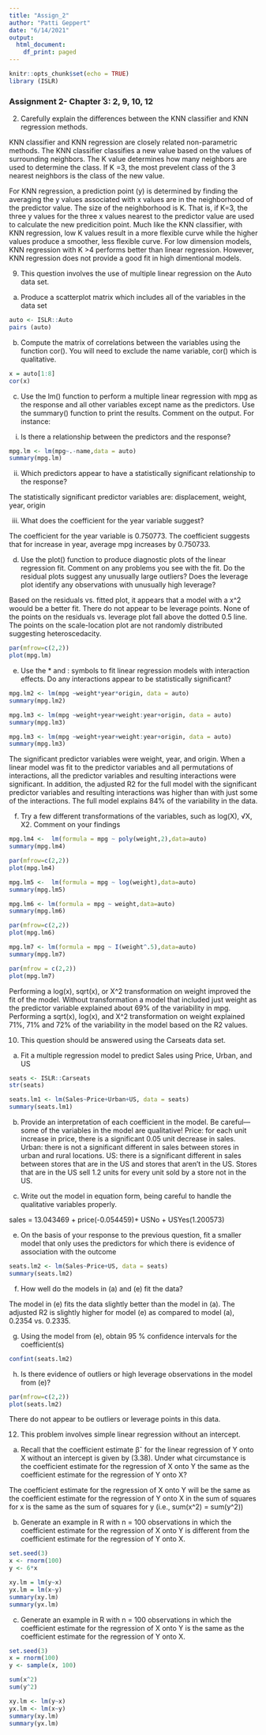```yaml
---
title: "Assign_2"
author: "Patti Geppert"
date: "6/14/2021"
output:
  html_document:
    df_print: paged
---
```


```r
knitr::opts_chunk$set(echo = TRUE)
library (ISLR)
```

### Assignment 2- Chapter 3: 2, 9, 10, 12

2. Carefully explain the differences between the KNN classifier and KNN
regression methods.

KNN classifier and KNN regression are closely related non-parametric methods.  The KNN classifier classifies a new value based on the values of surrounding neighbors.  The K value determines how many neighbors are used to determine the class. If K =3, the most prevelent class of the 3 nearest neighbors is the class of the new value.  

For KNN regression, a prediction point (y) is determined by finding the averaging the y values associated with x values are in the neighborhood of the predictor value.  The size of the neighborhood is K.  That is, if K=3, the three y values for the three x values nearest to the predictor value are used to calculate the new predicition point.  Much like the KNN classifier, with KNN regression, low K values result in a more flexible curve while the higher values produce a smoother, less flexible curve.  For low dimension models, KNN regression with K >4 performs better than linear regression. However, KNN regression does not provide a good fit in high dimentional models.


9. This question involves the use of multiple linear regression on the
Auto data set.
(a) Produce a scatterplot matrix which includes all of the variables
in the data set

```r
auto <- ISLR::Auto
pairs (auto)
```


(b) Compute the matrix of correlations between the variables using
the function cor(). You will need to exclude the name variable, cor() which is qualitative.

```r
x = auto[1:8]
cor(x)

```


(c) Use the lm() function to perform a multiple linear regression
with mpg as the response and all other variables except name as
the predictors. Use the summary() function to print the results.
Comment on the output. For instance:
i. Is there a relationship between the predictors and the response?


```r

mpg.lm <- lm(mpg~.-name,data = auto)
summary(mpg.lm)
```

ii. Which predictors appear to have a statistically significant
relationship to the response?

The statistically significant predictor variables are: displacement, weight, year, origin


iii. What does the coefficient for the year variable suggest?

The coefficient for the year variable is 0.750773.  The coefficient suggests that for increase in year, average mpg increases by 0.750733.


(d) Use the plot() function to produce diagnostic plots of the linear
regression fit. Comment on any problems you see with the fit.
Do the residual plots suggest any unusually large outliers? Does
the leverage plot identify any observations with unusually high
leverage?

Based on the residuals vs. fitted plot, it appears that a model with a x^2 woould be a better fit.  There do not appear to be leverage points.  None of the points on the residuals vs. leverage plot fall above the dotted 0.5 line.  The points on the scale-location plot are not randomly distributed suggesting heteroscedacity.

```r
par(mfrow=c(2,2))
plot(mpg.lm)

```


(e) Use the * and : symbols to fit linear regression models with
interaction effects. Do any interactions appear to be statistically
significant?

```r
mpg.lm2 <- lm(mpg ~weight*year*origin, data = auto)
summary(mpg.lm2)
```

```r
mpg.lm3 <- lm(mpg ~weight+year+weight:year+origin, data = auto)
summary(mpg.lm3)
```
```r
mpg.lm3 <- lm(mpg ~weight+year+weight:year+origin, data = auto)
summary(mpg.lm3)
```
The significant predictor variables were weight, year, and origin.  When a linear model was fit to the predictor variables and all permutations of interactions, all the predictor variables and resulting interactions were significant.  In addition, the adjusted R2 for the full model with the significant predictor variables and resulting interactions was higher than with just some of the interactions.  The full model explains 84% of the variability in the data.


(f) Try a few different transformations of the variables, such as
log(X), √X, X2. Comment on your findings

```r
mpg.lm4 <-  lm(formula = mpg ~ poly(weight,2),data=auto)
summary(mpg.lm4)
```
```r
par(mfrow=c(2,2))
plot(mpg.lm4)
```

```r
mpg.lm5 <-  lm(formula = mpg ~ log(weight),data=auto)
summary(mpg.lm5)
```
```r
mpg.lm6 <- lm(formula = mpg ~ weight,data=auto)
summary(mpg.lm6)
```
```r
par(mfrow=c(2,2))
plot(mpg.lm6)
```

```r
mpg.lm7 <- lm(formula = mpg ~ I(weight^.5),data=auto)
summary(mpg.lm7)
```
```r
par(mfrow = c(2,2))
plot(mpg.lm7)
```
Performing a log(x), sqrt(x), or X^2 transformation on weight improved the fit of the model.  Without transformation a model that included just weight as the predictor variable explained about 69% of the variability in mpg.  Performing a sqrt(x), log(x), and X^2 transformation on weight explained 71%, 71% and 72% of the variability in the model based on the R2 values.


10. This question should be answered using the Carseats data set.
(a) Fit a multiple regression model to predict Sales using Price,
Urban, and US

```r
seats <- ISLR::Carseats
str(seats)
```

```r
seats.lm1 <- lm(Sales~Price+Urban+US, data = seats)
summary(seats.lm1)
```

(b) Provide an interpretation of each coefficient in the model. Be
careful—some of the variables in the model are qualitative!
Price:  for each unit increase in price, there is a significant 0.05 unit decrease in sales.
Urban: there is not a significant different in sales between stores in urban and rural locations.
US:  there is a significant different in sales between stores that are in the US and stores that aren't in the US.   Stores that are in the US sell 1.2 units for every unit sold by a store not in the US.

(c) Write out the model in equation form, being careful to handle
the qualitative variables properly.

sales = 13.043469 + price(-0.054459)+ USNo + USYes(1.200573)


(e) On the basis of your response to the previous question, fit a
smaller model that only uses the predictors for which there is
evidence of association with the outcome
```r
seats.lm2 <- lm(Sales~Price+US, data = seats)
summary(seats.lm2)
```

(f) How well do the models in (a) and (e) fit the data?

The model in (e) fits the data slightly better than the model in (a).  The adjusted R2 is slightly higher for model (e) as compared to model (a), 0.2354 vs. 0.2335.

(g) Using the model from (e), obtain 95 % confidence intervals for
the coefficient(s)

```r
confint(seats.lm2)
```

(h) Is there evidence of outliers or high leverage observations in the
model from (e)?

```r
par(mfrow=c(2,2))
plot(seats.lm2)
```

There do not appear to be outliers or leverage points in this data. 



12. This problem involves simple linear regression without an intercept.
(a) Recall that the coefficient estimate βˆ for the linear regression of
Y onto X without an intercept is given by (3.38). Under what
circumstance is the coefficient estimate for the regression of X
onto Y the same as the coefficient estimate for the regression of
Y onto X?

The coefficient estimate for the regression of X onto Y will be the same as the coefficient estimate for the regression of Y onto X in the sum of squares for x is the same as the sum of squares for y (i.e., sum(x^2) = sum(y^2)) 


(b) Generate an example in R with n = 100 observations in which
the coefficient estimate for the regression of X onto Y is different
from the coefficient estimate for the regression of Y onto X.


```r
set.seed(3)
x <- rnorm(100)
y <- 6*x

xy.lm = lm(y~x)
yx.lm = lm(x~y)
summary(xy.lm)
summary(yx.lm)
```





(c) Generate an example in R with n = 100 observations in which
the coefficient estimate for the regression of X onto Y is the
same as the coefficient estimate for the regression of Y onto X.


```r
set.seed(3)
x = rnorm(100)
y <- sample(x, 100)

sum(x^2)
sum(y^2)


```

```r
xy.lm <- lm(y~x)
yx.lm <- lm(x~y)
summary(xy.lm)
summary(yx.lm)
```



